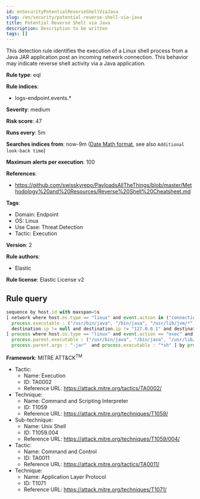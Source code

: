 ```yaml
---
id: enSecurityPotentialReverseShellViaJava
slug: /en/security/potential-reverse-shell-via-java
title: Potential Reverse Shell via Java
description: Description to be written
tags: []
---
```


<div id="potential-reverse-shell-via-java"></div>

This detection rule identifies the execution of a Linux shell process from a Java JAR application post an incoming network connection. This behavior may indicate reverse shell activity via a Java application.

**Rule type**: eql

**Rule indices**: 

* logs-endpoint.events.*

**Severity**: medium

**Risk score**: 47

**Runs every**: 5m

**Searches indices from**: now-9m ([Date Math format](((ref))/common-options.html#date-math), see also <DocLink id="enSecurityRulesUiCreate" section="set-the-rules-schedule">`Additional look-back time`</DocLink>)

**Maximum alerts per execution**: 100

**References**: 

* https://github.com/swisskyrepo/PayloadsAllTheThings/blob/master/Methodology%20and%20Resources/Reverse%20Shell%20Cheatsheet.md

**Tags**: 

* Domain: Endpoint
* OS: Linux
* Use Case: Threat Detection
* Tactic: Execution

**Version**: 2

**Rule authors**: 

* Elastic

**Rule license**: Elastic License v2

## Rule query

```js
sequence by host.id with maxspan=5s
[ network where host.os.type == "linux" and event.action in ("connection_accepted", "connection_attempted") and 
  process.executable : ("/usr/bin/java", "/bin/java", "/usr/lib/jvm/*", "/usr/java/*") and
  destination.ip != null and destination.ip != "127.0.0.1" and destination.ip != "::1" ] by process.entity_id
[ process where host.os.type == "linux" and event.action == "exec" and 
  process.parent.executable : ("/usr/bin/java", "/bin/java", "/usr/lib/jvm/*", "/usr/java/*") and
  process.parent.args : "-jar"  and process.executable : "*sh" ] by process.parent.entity_id

```

**Framework**: MITRE ATT&CK<sup>TM</sup>

* Tactic:
    * Name: Execution
    * ID: TA0002
    * Reference URL: https://attack.mitre.org/tactics/TA0002/
* Technique:
    * Name: Command and Scripting Interpreter
    * ID: T1059
    * Reference URL: https://attack.mitre.org/techniques/T1059/
* Sub-technique:
    * Name: Unix Shell
    * ID: T1059.004
    * Reference URL: https://attack.mitre.org/techniques/T1059/004/
* Tactic:
    * Name: Command and Control
    * ID: TA0011
    * Reference URL: https://attack.mitre.org/tactics/TA0011/
* Technique:
    * Name: Application Layer Protocol
    * ID: T1071
    * Reference URL: https://attack.mitre.org/techniques/T1071/

